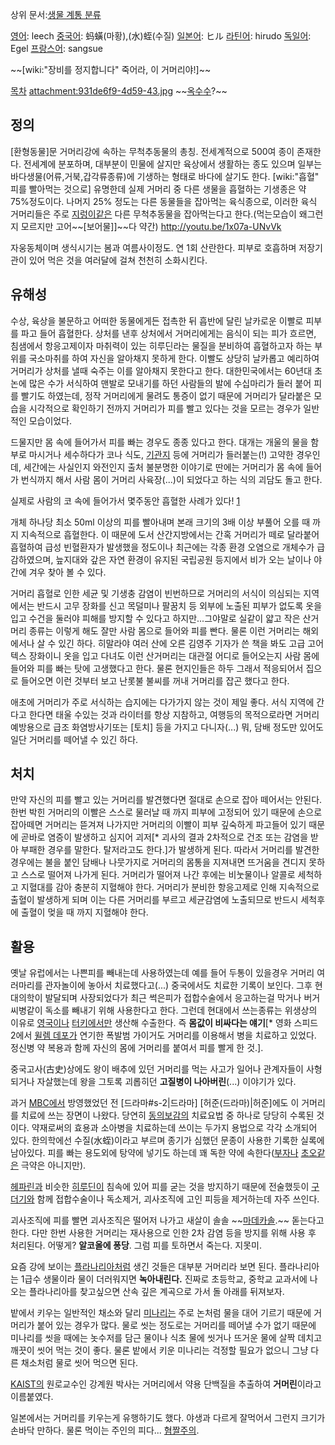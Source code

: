 상위 문서:[[생물 계통 분류]]

[[영어]]: leech
[[중국어]]: 蚂蟥(마황),(水)蛭(수질)
[[일본어]]: ヒル
[[라틴어]]: hirudo
[[독일어]]: Egel
[[프랑스어]]: sangsue


~~[wiki:"장비를 정지합니다" 죽어라, 이 거머리야!]~~

[[목차]]
attachment:931de6f9-4d59-43.jpg
~~[[옥수수]]?~~
== 정의 ==
[환형동물]문 거머리강에 속하는 무척추동물의 총칭. 전세계적으로 500여 종이 존재한다. 전세계에 분포하며, 대부분이 민물에 살지만 육상에서 생활하는 종도 있으며 일부는 바다생물(어류,거북,갑각류종류)에 기생하는 형태로 바다에 살기도 한다. [wiki:"흡혈" 피를 빨아먹는 것으로] 유명한데 실제 거머리 중 다른 생물을 흡혈하는 기생종은 약 75%정도이다. 나머지 25% 정도는 다른 동물들을 잡아먹는 육식종으로, 이러한 육식 거머리들은 주로 [[지렁이]]같은 다른 무척추동물을 잡아먹는다고 한다.(먹는모습이 왜그런지 모르지만 고어~~[보어물]]~~다 약간)
http://youtu.be/1x07a-UNvVk

자웅동체이며 생식시기는 봄과 여름사이정도. 연 1회 산란한다. 피부로 호흡하며 저장기관이 있어 먹은 것을 여러달에 걸쳐 천천히 소화시킨다.

== 유해성 ==
수상, 육상을 불문하고 어떠한 동물에게든 접촉한 뒤 흡반에 달린 날카로운 이빨로 피부를 파고 들어 흡혈한다. 상처를 낸후 상처에서 거머리에게는 음식이 되는 피가 흐르면, 침샘에서 항응고제이자 마취력이 있는 히루딘라는 물질을 분비하여 흡혈하고자 하는 부위를 국소마취를 하여 자신을 알아채지 못하게 한다. 이빨도 상당히 날카롭고 예리하여 거머리가 상처를 낼때 숙주는 이를 알아채지 못한다고 한다. 대한민국에서는 60년대 초 논에 많은 수가 서식하여 맨발로 모내기를 하던 사람들의 발에 수십마리가 들러 붙어 피를 빨기도 하였는데, 정작 거머리에게 물려도 통증이 없기 때문에 거머리가 달라붙은 모습을 시각적으로 확인하기 전까지 거머리가 피를 빨고 있다는 것을 모르는 경우가 일반적인 모습이었다.

드물지만 몸 속에 들어가서 피를 빠는 경우도 종종 있다고 한다. 대개는 개울의 물을 함부로 마시거나 세수하다가 코나 식도, [http://www.hani.co.kr/arti/international/international_general/7403.html 기관지] 등에 거머리가 들러붙는(!) 고약한 경우인데, 세간에는 사실인지 와전인지 출처 불분명한 이야기로 딴에는 거머리가 몸 속에 들어가 번식까지 해서 사람 몸이 거머리 사육장(...)이 되었다고 하는 식의 괴담도 돌고 한다. 

실제로 사람의 코 속에 들어가서 몇주동안 흡혈한 사례가 있다! [http://m.seoul.co.kr/news/newsView.php?id=20141015500002&cp=stv]

개체 하나당 최소 50ml 이상의 피를 빨아내며 본래 크기의 3배 이상 부풀어 오를 때 까지 지속적으로 흡혈한다. 이 때문에 도서 산간지방에서는 간혹 거머리가 떼로 달라붙어 흡혈하여 급성 빈혈환자가 발생했을 정도이나 최근에는 각종 환경 오염으로 개체수가 급감하였으며, 늪지대와 갚은 자연 환경이 유지된 국립공원 등지에서 비가 오는 날이나 야간에 겨우 찾아 볼 수 있다.

거머리 흡혈로 인한 세균 및 기생충 감염이 빈번하므로 거머리의 서식이 의심되는 지역에서는 반드시 고무 장화를 신고 목덜미나 팔꿈치 등 외부에 노출된 피부가 없도록 옷을 입고 수건을 둘러야 피해를 방지할 수 있다고 하지만...그야말로 실같이 얇고 작은 산거머리 종류는 이렇게 해도 잘만 사람 몸으로 들어와 피를 빤다. 물론 이런 거머리는 해외에서나 살 수 있긴 하다. 히말라야 여러 산에 오른 김영주 기자가 쓴 책을 봐도 고급 고어텍스 장화이니 옷을 입고 다녀도 이런 산거머리는 대관절 어디로 들어오는지 사람 몸에 들어와 피를 빠는 탓에 고생했다고 한다. 물론 현지인들은 하두 그래서 적응되어서 집으로 들어오면 이런 것부터 보고 난롯불 불씨를 꺼내 거머리를 잡곤 했다고 한다.

애초에 거머리가 주로 서식하는 습지에는 다가가지 않는 것이 제일 좋다.  서식 지역에 간다고 한다면 태울 수있는 것과 라이터를 항상 지참하고, 여행등의 목적으로라면 거머리 예방용으로 급조 화염방사기또는 [토치] 등을 가지고 다니자(...) 뭐, 담배 정도만 있어도 일단 거머리를 떼어낼 수 있긴 하다.
== 처치 ==
만약 자신의 피를 빨고 있는 거머리를 발견했다면 절대로 손으로 잡아 떼어서는 안된다. 한번 박힌 거머리의 이빨은 스스로 물러날 때 까지 피부에 고정되어 있기 때문에 손으로 잡아떼면 거머리는 뜯겨져 나가지만 거머리의 이빨이 피부 깊숙하게 파고들어 있기 때문에 곧바로 염증이 발생하고 심지어 괴저[* 괴사의 결과 2차적으로 건조 또는 감염을 받아 부패한 경우를 말한다. 탈저라고도 한다.]가 발생하게 된다. 따라서 거머리를 발견한 경우에는 불을 붙인 담배나 나뭇가지로 거머리의 몸통을 지져내면 뜨거움을 견디지 못하고 스스로 떨어져 나가게 된다. 거머리가 떨어져 나간 후에는 비눗물이나 알콜로 세척하고 지혈대를 감아 충분히 지혈해야 한다. 거머리가 분비한 항응고제로 인해 지속적으로 출혈이 발생하게 되며 이는 다른 거머리를 부르고 세균감염에 노출되므로 반드시 세척후에 출혈이 멎을 때 까지 지혈해야 한다.

== 활용 ==
옛날 유럽에서는 나쁜피를 빼내는데 사용하였는데 예를 들어 두통이 있을경우 거머리 여러마리를 관자놀이에 놓아서 치료했다고(...) 중국에서도 치료한 기록이 보인다. 그후 현대의학이 발달되며 사장되었다가 최근 썩은피가 접합수술에서 응고하는걸 막거나 버거씨병같이 독소를 빼내기 위해 사용한다고 한다. 그런데 현대에서 쓰는종류는 위생상의 이유로 [[영국]]이나 [[터키]]에서만 생산해 수출한다. 즉 '''몸값이 비싸다는 얘기'''[* 영화 스피드 2에서 [[윌렘 데포]]가 연기한 폭발범 가이거도 거머리를 이용해서 병을 치료하고 있었다. 정신병 약 복용과 함께 자신의 몸에 거머리를 붙여서 피를 빨게 한 것.].

중국고사(古史)상에도 왕이 배추에 있던 거머리를 먹는 사고가 일어나 관계자들이 사형되거나 자살했는데 왕을 그토록 괴롭히던 '''고질병이 나아버린'''(...) 이야기가 있다.  

과거 [[문화방송|MBC]]에서 방영했었던 전 [드라마#s-2|드라마] [허준(드라마)|허준]에도 이 거머리를 치료에 쓰는 장면이 나왔다. 당연히 [[동의보감]]의 치료요법 중 하나로 당당히 수록된 것이다. 약재로써의 효용과 소아병을 치료하는데 쓰이는 두가지 용법으로 각각 소개되어 있다. 한의학에선 수질(水蛭)이라고 부르며 종기가 심했던 문종이 사용한 기록한 실록에 남아있다. 피를 빠는 용도외에 탕약에 넣기도 하는데 꽤 독한 약에 속한다([[부자]]나 [[초오]]같은 극약은 아니지만).

[[헤파린]]과 비슷한 [[히루딘]]이 침속에 있어 피를 굳는 것을 방지하기 때문에 전술했듯이  [[구더기]]와 함께 접합수술이나 독소제거, 괴사조직에 고인 피등을 제거하는데 자주 쓰인다.
 
괴사조직에 피를 빨면 괴사조직은 떨어저 나가고 새살이 솔솔 ~~[[마데카솔]].~~ 돋는다고 한다. 다만 한번 사용한 거머리는 재사용으로 인한 2차 감염 등을 방지를 위해 사용 후 처리된다. 어떻게? '''알코올에 퐁당'''. 그럼 피를 토하면서 죽는다. 지못미.

요즘 강에 보이는 [[플라나리아]]처럼 생긴 것들은 대부분 거머리라 보면 된다. 플라나리아는 1급수 생물이라 물이 더러워지면 '''녹아내린다.''' 진짜로 초등학교, 중학교 교과서에 나오는 플라나리아를 찾고싶으면 산속 깊은 계곡으로 가서 돌 아래를 뒤져보자.

밭에서 키우는 일반적인 채소와 달리 [[미나리]]는 주로 논처럼 물을 대어 기르기 때문에 거머리가 붙어 있는 경우가 많다. 물로 씻는 정도로는 거머리를 떼어낼 수가 없기 때문에 미나리를 씻을 때에는 놋수저를 담근 물이나 식초 물에 씻거나 뜨거운 물에 살짝 데치고 깨끗이 씻어 먹는 것이 좋다. 물론 밭에서 키운 미나리는 걱정할 필요가 없으니 그냥 다른 채소처럼 물로 씻어 먹으면 된다.

[[KAIST]]의 원로교수인 강계원 박사는 거머리에서 약용 단백질을 추출하여 '''거머린'''이라고 이름붙였다.

일본에서는 거머리를 키우는게 유행하기도 했다. 야생과 다르게 잘먹어서 그런지 크기가 손바닥 만하다. 물론 먹이는 주인의 피다... [http://news.kukinews.com/article/view.asp?gCode=all&arcid=0009110848&code=61121111 혐짤주의].
